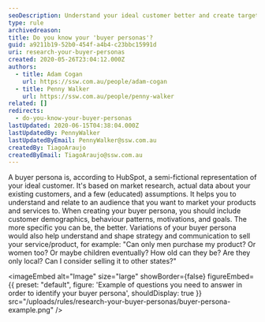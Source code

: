 ```yaml
---
seoDescription: Understand your ideal customer better and create targeted marketing strategies with buyer personas, semi-fictional representations of your target audience.
type: rule
archivedreason:
title: Do you know your 'buyer personas'?
guid: a9211b19-52b0-454f-a4b4-c23bbc15991d
uri: research-your-buyer-personas
created: 2020-05-26T23:04:12.000Z
authors:
  - title: Adam Cogan
    url: https://ssw.com.au/people/adam-cogan
  - title: Penny Walker
    url: https://ssw.com.au/people/penny-walker
related: []
redirects:
  - do-you-know-your-buyer-personas
lastUpdated: 2020-06-15T04:38:04.000Z
lastUpdatedBy: PennyWalker
lastUpdatedByEmail: PennyWalker@ssw.com.au
createdBy: TiagoAraujo
createdByEmail: TiagoAraujo@ssw.com.au
---
```


A buyer persona is, according to HubSpot, a semi-fictional representation of your ideal customer. It's based on market research, actual data about your existing customers, and a few (educated) assumptions. It helps you to understand and relate to an audience that you want to market your products and services to.
When creating your buyer persona, you should include customer demographics, behaviour patterns, motivations, and goals. The more specific you can be, the better. Variations of your buyer persona would also help understand and shape strategy and communication to sell your service/product, for example: "Can only men purchase my product? Or women too? Or maybe children eventually? How old can they be? Are they only local? Can I consider selling it to other states?"


<imageEmbed
  alt="Image"
  size="large"
  showBorder={false}
  figureEmbed={{
    preset: "default",
    figure: 'Example of questions you need to answer in order to identify your buyer persona',
    shouldDisplay: true
  }}
  src="/uploads/rules/research-your-buyer-personas/buyer-persona-example.png"
/>
